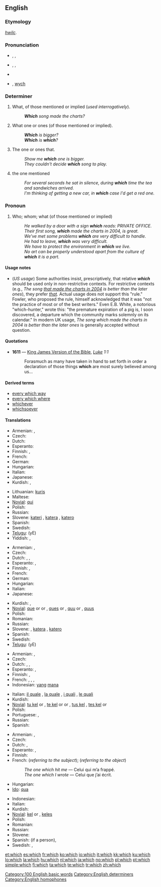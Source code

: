 {{wikipedia}}
==English==

{{rank|by|on|her|24|which|have|or|from}}

===Etymology===
{{etyl|ang}} ''[[hwilc]]''.

===Pronunciation===
* {{a|UK}} {{enPR|hwĭch}}, {{IPA|/ʍɪʧ/}}, {{SAMPA|/WItS/}}
* {{a|US}} {{enPR|wĭch| hwĭch}}, {{IPA|/wɪʧ/|/ʍɪʧ/}}, {{SAMPA|/wItS/|/WItS/}}
* {{audio|en-us-which.ogg|Audio (US)}}
*: {{rhymes|ɪtʃ}}
* {{homophones|witch|wich}} {{i|in accents with the [[wine-whine merger]]}}, [[wych]] {{i|in accents with the [[wine-whine merger]]}}

===Determiner===
{{en-det}}

# What, of those mentioned or implied (''used interrogatively'').
#: '''''Which''' song made the charts?''
# {{context|interrogative}} What one or ones (of those mentioned or implied).
#: '''''Which''' is bigger?''
#: '''''Which''' is '''which'''?''
# {{context|relative}} The one or ones that.
#: ''Show me '''which''' one is bigger.''
#: ''They couldn't decide '''which''' song to play.''
# {{context|relative}} the one mentioned
#: ''For several seconds he sat in silence, during '''which''' time the tea and sandwiches arrived.''
#: ''I'm thinking of getting a new car, in '''which''' case I'd get a red one.''

===Pronoun===
{{en-pron}}

# {{context|relative}} Who; whom; what (of those mentioned or implied)
#: ''He walked by a door with a sign '''which''' reads: PRIVATE OFFICE.''
#: ''Their first song, '''which''' made the charts in 2004, is great.''
#: ''We've met some problems '''which''' are very difficult to handle.''
#: ''He had to leave, '''which''' was very difficult.''
#: ''We have to protect the environment in '''which''' we live.''
#: ''No art can be properly understood apart from the culture of '''which''' it is a part.''

====Usage notes====
* (''US usage'') Some authorities insist, prescriptively, that relative '''''which''''' should be used only in non-restrictive contexts. For restrictive contexts (e.g., ''The song <u>that made the charts in 2004</u> is better than the later ones''), they prefer ''[[that]].''  Actual usage does not support this "rule." Fowler, who proposed the rule, himself acknowledged that it was "not the practice of most or of the best writers." Even E.B. White, a notorious "which-hunter," wrote this: "the premature expiration of a pig is, I soon discovered, a departure which the community marks solemnly on its calendar." In modern UK usage, ''The song which made the charts in 2004 is better than the later ones'' is generally accepted without question.

====Quotations====
* '''1611''' — [[w:King James Version of the Bible|King James Version of the Bible]], ''[[s:Bible (King James)/Luke|Luke]] 1:1''
*: Forasmuch as many have taken in hand to set forth in order a declaration of those things '''which''' are most surely believed among us...

====Derived terms====
* [[every which way]]
* [[every which where]]
* [[whichever]]
* [[whichsoever]]

====Translations====
{{trans-top|what, of those mentioned or implied}}
* Armenian: {{t|hy|որ|tr=or|sc=Armn}}, {{t|hy|որը|tr=orë|sc=Armn}}
* Czech: {{t+|cs|který|m}}
* Dutch: {{t+|nl|welk}}
* Esperanto: {{t+|eo|kiu|xs=Esperanto}}
* Finnish: {{t+|fi|mikä}}, {{t+|fi|kumpi}}
* French: {{t+|fr|quel|m}}
* German: {{t+|de|welcher|m}}
* Hungarian: {{t+|hu|melyik}}
* Italian: {{t|it|quale|m|f}}
* Japanese: {{t-|ja|どの|sc=Jpan}}
* Kurdish: {{KUchar|[[کام]]}}, {{KUchar|[[کامه‌]]}}
{{trans-mid}}
* Lithuanian: [[kuris]]
* Maltese: {{t-|mt|lima|xs=Maltese}}
* [[Novial]]: [[qui]]
* Polish: {{t+|pl|który|m}}
* Russian: {{t+|ru|который|m|tr=kotóryj|sc=Cyrl}}
* Slovene: [[kateri]] {{m}}, [[katera]] {{f}}, [[katero]] {{n}}
* Spanish: {{t-|es|cual}}
* Swedish: {{t+|sv|vilken|c}}
* [[Telugu]]: {{t|te|ఏ|sc=Telu}} (yE)
* Yiddish: {{t|yi|וואָסער|tr=voser|s}}, {{t|yi|וואָסערע|tr=vosere|p}}
{{trans-bottom}}

{{trans-top|(interrogative) what one or ones}}
* Armenian: {{t|hy|որ|tr=or|sc=Armn}}, {{t|hy|որը|tr=orë|sc=Armn}}
* Czech: {{t|cs|který|m}}
* Dutch: {{t|nl|welk}}, {{t|nl|hetwelk}}, {{t|nl|dewelke}}
* Esperanto: {{t+|eo|kiu|xs=Esperanto}}, {{t-|eo|kiuj|xs=Esperanto}}
* Finnish: {{t+|fi|mikä}}, {{t+|fi|kumpi}}
* French: {{t+|fr|quel|m}}
* German: {{t+|de|welcher|m}}
* Hungarian: {{t+|hu|melyik}}
* Italian: {{t|it|quale|m|f}}
* Japanese: {{t+|ja|どれ|sc=Jpan}}
{{trans-mid}}
* Kurdish: {{KUchar|[[کام]]}}, {{KUchar|[[کامه‌]]}}
* [[Novial]]: [[que]] {{m|f}} or {{n|s}} or {{p}}, [[ques]] {{m|f}} or {{n|p}}, [[quu]] {{n|s}} or {{p}}, [[quus]] {{n|p}}
* Polish: {{t+|pl|który|m}}
* Romanian: {{t-|ro|care}}
* Russian: {{t+|ru|который|m|tr=kotóryj|sc=Cyrl}}
* Slovene: {{t|sl|kateri|m}}, [[katera]] {{f}}, [[katero]] {{n}}
* Spanish: {{t|es|cuál}}
* Swedish: {{t|sv|vilken|c}}
* [[Telugu]]: {{t|te|ఏ|sc=Telu}} (yE)
{{trans-bottom}}

{{trans-top|(relative) the one(s) that}}
* Armenian: {{t|hy|որ|tr=or|sc=Armn}}, {{t|hy|որը|tr=orë|sc=Armn}}
* Czech: {{t+|cs|který}}
* Dutch: {{t|nl|welk}}, {{t|nl|dewelke}}, {{t|nl|hetwelk}}
* Esperanto: {{t+|eo|kiu|xs=Esperanto}}, {{t-|eo|kiuj|xs=Esperanto}}
* Finnish: {{t+|fi|mikä}}, {{t+|fi|kumpi}}
* French: {{t+|fr|lequel|m}}, {{t+|fr|laquelle|f}}, {{t+|fr|lesquels|p}}, {{t+|fr|lesquelles|f|p}}
* Indonesian: [[yang]] [[mana]]
{{trans-mid}}
* Italian: [[il quale]] {{m}}, [[la quale]] {{f}}, [[i quali]] {{p}}, [[le quali]] {{f|p}}
* Kurdish: {{KUchar|[[که‌وا]]}}
* [[Novial]]: [[tu kel]] {{n|s}} or {{p}}, [[te kel]] {{m|f}} or {{n|s}} or {{p}}, [[tus kel]] {{n|p}}, [[tes kel]] {{m|f}} or {{n|p}}
* Polish: {{t+|pl|który|m}}
* Portuguese: {{t|pt|aquele|m}}, {{t|pt|aquela|f}}
* Russian: {{t+|ru|который|m|tr=kotóryj|sc=Cyrl}}
* Spanish: {{t|es|cual}}
{{trans-bottom}}

{{trans-top|(relative) who, whom, what}}
* Armenian: {{t|hy|որ|tr=or|sc=Armn}}, {{t|hy|որը|tr=orë|sc=Armn}}
* Czech: {{t+|cs|který}}
* Dutch: {{t+|nl|die}}, {{t+|nl|dat}}
* Esperanto: {{t+|eo|kiu|xs=Esperanto}}, {{t-|eo|kiuj|xs=Esperanto}}
* Finnish: {{t+|fi|joka}}
* French: {{t|fr|qui}} (''referring to the subject''); {{t|fr|que}} (''referring to the object'')
*: ''The one which hit me'' — Celui qui m’a frappé.
*: ''The one which I wrote'' — Celui que j’ai écrit.
* Hungarian: {{t-|hu|amelyik}}
* [[Ido]]: [[qua]]
{{trans-mid}}
* Indonesian: {{t-|id|yang|xs=Indonesian}}
* Italian: {{t+|it|che}}
* Kurdish: {{KUchar|[[که‌وا]]}}
* [[Novial]]: [[kel]] {{s}} or {{p}}, [[keles]] {{p}}
* Polish: {{t+|pl|który|m}}
* Romanian: {{t-|ro|care}}
* Russian: {{t+|ru|который|tr=kotóryj|sc=Cyrl}}
* Slovene: {{t+|sl|ki}}
* Spanish: {{t|es|quien}} (if a person), {{t|es|que}}
* Swedish: {{t|sv|som}}, {{t|sv|vilken|c}}
{{trans-bottom}}

[[Category:100 English basic words]]
[[Category:English determiners]]
[[Category:English homophones]]

[[et:which]]
[[es:which]]
[[fr:which]]
[[ko:which]]
[[io:which]]
[[it:which]]
[[kk:which]]
[[ku:which]]
[[lo:which]]
[[la:which]]
[[hu:which]]
[[nl:which]]
[[ja:which]]
[[no:which]]
[[pl:which]]
[[pt:which]]
[[simple:which]]
[[fi:which]]
[[ta:which]]
[[te:which]]
[[tr:which]]
[[zh:which]]